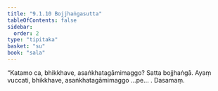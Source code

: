 ```yaml
---
title: "9.1.10 Bojjhaṅgasutta"
tableOfContents: false
sidebar:
  order: 2
type: "tipitaka"
basket: "su"
book: "sala"
---
```



<DynamicBreadcrumb />

<Division number="375" book="sala" bookNo="13" page="536">

<Paragraph number="1689" book="sala">
“Katamo ca, bhikkhave, asaṅkhatagāmimaggo? Satta bojjhaṅgā. Ayaṃ vuccati, bhikkhave, asaṅkhatagāmimaggo …pe… .

</Paragraph>
</Division>

<Paragraph number="1690" type="center" book="sala">
Dasamaṃ.
</Paragraph>